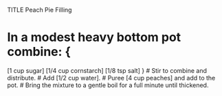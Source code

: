 TITLE Peach Pie Filling

# In a modest heavy bottom pot combine: {
[1 cup sugar]
[1/4 cup cornstarch] 
[1/8 tsp salt]
} 
# Stir to combine and distribute. 
# Add [1/2 cup water].
# Puree [4 cup peaches] and add to the pot.
# Bring the mixture to a gentle boil for a full minute until thickened. 

